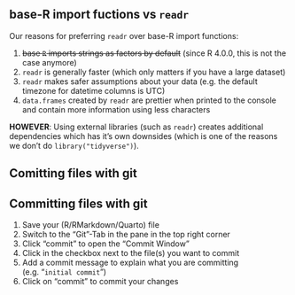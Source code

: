 

## base-R import fuctions vs `readr`{#sec-readr}

Our reasons for preferring `readr` over base-R import functions:

1. ~~base `R` imports strings as factors by default~~ (since R 4.0.0, this is not the case anymore)
2. `readr` is generally faster (which only matters if you have a large dataset)
3. `readr` makes safer assumptions about your data (e.g. the default timezone for datetime columns is UTC)
4. `data.frames` created by `readr` are prettier when printed to the console and contain more information using less characters

**HOWEVER**: Using external libraries (such as `readr`) creates additional dependencies which has it's own downsides (which is one of the reasons we don't do `library("tidyverse")`). 



## Comitting files with git


:::{#nte-committing .callout-note}
## Committing files with git

1. Save your (R/RMarkdown/Quarto) file
2. Switch to the "Git"-Tab in the pane in the top right corner
3. Click "commit" to open the "Commit Window"
4. Click in the checkbox next to the file(s) you want to commit
5. Add a commit message to explain what you are committing (e.g. "`initial commit`")
6. Click on "commit" to commit your changes
:::